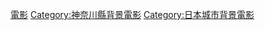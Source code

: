 {{DEFAULTSORT:Kawasaki}}

[[Category:川崎市背景作品|電影]]
[[Category:神奈川縣背景電影|Category:神奈川縣背景電影]]
[[Category:日本城市背景電影|Category:日本城市背景電影]]
